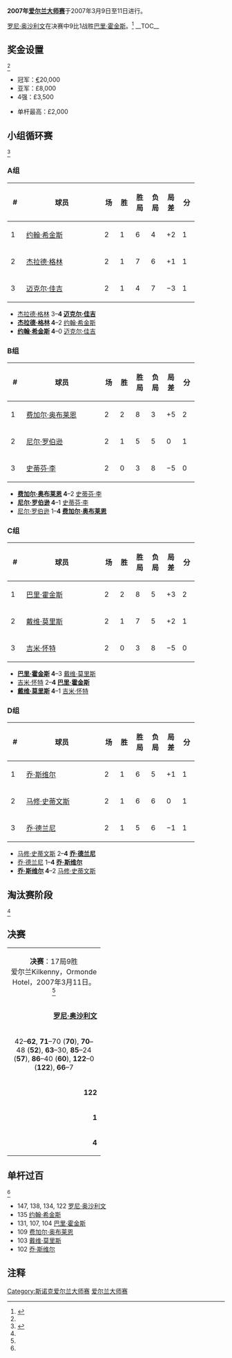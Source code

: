 {{noteTA
|G1=Snooker
}}
{{桌球大赛
|tournament_name=[[斯诺克爱尔兰大师赛|爱尔兰大师赛]]
|dates=2007年3月9日-11日
|venue=Ormonde Hotel
|location=[[Kilkenny|Kilkenny]]
|country={{IRL}}
|format=非积分排名赛
|Total prize fund=
|winners_share=€20,000
|highest_break=147
|winner={{flagicon|ENG}} [[罗尼·奥沙利文|罗尼·奥沙利文]]
|runner_up={{flagicon|ENG}} [[巴里·霍金斯|巴里·霍金斯]]
|score=9–1
|previous=[[2005年爱尔兰大师赛|2005]]
|next=}}

'''2007年[[斯诺克爱尔兰大师赛|爱尔兰大师赛]]'''于2007年3月9日至11日进行。

[[罗尼·奥沙利文|罗尼·奥沙利文]]在决赛中9比1战胜[[巴里·霍金斯|巴里·霍金斯]]。<ref>{{cite news |url=http://www.guardian.co.uk/sport/2007/mar/12/snooker.sport |title=O'Sullivan smashes 147 on way to Irish Masters title |publisher=guardian.co.uk |accessdate=2010-03-08 |location=London |first=David |last=Hendon |date=12 March 2007 |archive-date=2010-08-06 |archive-url=https://web.archive.org/web/20100806141154/http://www.guardian.co.uk/sport/2007/mar/12/snooker.sport |dead-url=no }}</ref>
__TOC__
{{clear}}

==奖金设置==
<ref name="Global Snooker"/>
*冠军：[[Euro|€]]20,000
*亚军：£8,000
*4强：£3,500

*单杆最高：£2,000

==小组循环赛==
<ref name="Global Snooker">{{cite web |url=http://www.globalsnookercentre.co.uk/files/Results/2006-7/2006%20Kilkenny%20Masters.htm |archiveurl=https://www.webcitation.org/5o5G4WIRv?url=http://web.archive.org/web/20070627071823/http://www.globalsnookercentre.co.uk/files/Results/2006-7/2006+Kilkenny+Masters.htm |archivedate=2010-03-08 |title=2007 Kilkenny Irish Masters – The Paul Hunter Trophy |publisher=Global Snooker |deadurl=yes |accessdate=2011-03-31 }}</ref>
===A组===
{{Col-begin}}
{{Col-2}}
{| class="wikitable" style="text-align: center;"
|-
!width=20|#
!width=165|球员
!width=20|场
!width=20|胜
!width=20|胜局
!width=20|负局
!width=20|局差
!width=20|分
|- style="background:#aaffaa;"
|1||style="text-align:left;"|{{flagicon|SCO}} [[约翰·希金斯|约翰·希金斯]]
|2||1||6||4||+2||1
|-
|2||style="text-align:left;"|{{flagicon|NIR}} [[杰拉德·格林|杰拉德·格林]]
|2||1||7||6||+1||1
|-
|3||style="text-align:left;"|{{flagicon|IRE}} [[迈克尔·佳吉|迈克尔·佳吉]]
|2||1||4||7||−3||1
|}
{{Col-2}}
* [[杰拉德·格林|杰拉德·格林]] 3–'''4 [[迈克尔·佳吉|迈克尔·佳吉]]'''
* '''[[杰拉德·格林|杰拉德·格林]] 4'''–2 [[约翰·希金斯|约翰·希金斯]]	
* '''[[约翰·希金斯|约翰·希金斯]] 4'''–0 [[迈克尔·佳吉|迈克尔·佳吉]]
{{Col-end}}

===B组===
{{Col-begin}}
{{Col-2}}
{| class="wikitable" style="text-align: center;"
|-
!width=20|#
!width=165|球员
!width=20|场
!width=20|胜
!width=20|胜局
!width=20|负局
!width=20|局差
!width=20|分
|- style="background:#aaffaa;"
|1||style="text-align:left;"|{{flagicon|IRE}} [[费加尔·奥布莱恩|费加尔·奥布莱恩]]
|2||2||8||3||+5||2
|- 
|2||style="text-align:left;"|{{flagicon|AUS}} [[尼尔·罗伯逊|尼尔·罗伯逊]] 
|2||1||5||5||0||1
|- 
|3||style="text-align:left;"|{{flagicon|ENG}} [[史蒂芬·李|史蒂芬·李]]
|2||0||3||8||−5||0
|}
{{Col-2}}
* '''[[费加尔·奥布莱恩|费加尔·奥布莱恩]] 4'''–2 [[史蒂芬·李|史蒂芬·李]]
* '''[[尼尔·罗伯逊|尼尔·罗伯逊]] 4'''–1 [[史蒂芬·李|史蒂芬·李]]
* [[尼尔·罗伯逊|尼尔·罗伯逊]] 1–'''4 [[费加尔·奥布莱恩|费加尔·奥布莱恩]]'''
{{Col-end}}

===C组===

{{Col-begin}}
{{Col-2}}
{| class="wikitable" style="text-align: center;"
|-
!width=20|#
!width=165|球员
!width=20|场
!width=20|胜
!width=20|胜局
!width=20|负局
!width=20|局差
!width=20|分
|- style="background:#aaffaa;"
|1||style="text-align:left;"|{{flagicon|ENG}} [[巴里·霍金斯|巴里·霍金斯]]
|2||2||8||5||+3||2
|- 
|2||style="text-align:left;"|{{flagicon|IRE}} [[戴维·莫里斯|戴维·莫里斯]] 
|2||1||7||5||+2||1
|- 
|3||style="text-align:left;"|{{flagicon|ENG}} [[吉米·怀特|吉米·怀特]]
|2||0||3||8||−5||0
|}

{{Col-2}}
* '''[[巴里·霍金斯|巴里·霍金斯]] 4'''–3 [[戴维·莫里斯|戴维·莫里斯]]	
* [[吉米·怀特|吉米·怀特]] 2–'''4 [[巴里·霍金斯|巴里·霍金斯]]''' 
* '''[[戴维·莫里斯|戴维·莫里斯]] 4'''–1 [[吉米·怀特|吉米·怀特]]

{{Col-end}}

===D组===

{{Col-begin}}
{{Col-2}}
{| class="wikitable" style="text-align: center;"
|-
!width=20|#
!width=165|球员
!width=20|场
!width=20|胜
!width=20|胜局
!width=20|负局
!width=20|局差
!width=20|分
|- style="background:#aaffaa;"
|1||style="text-align:left;"|{{flagicon|NIR}} [[乔·斯维尔|乔·斯维尔]]
|2||1||6||5||+1||1
|- 
|2||style="text-align:left;"|{{flagicon|WAL}} [[马修·史蒂文斯|马修·史蒂文斯]] 
|2||1||6||6||0||1
|- 
|3||style="text-align:left;"|{{flagicon|IRE}} [[乔·德兰尼|乔·德兰尼]]
|2||1||5||6||−1||1
|}

{{Col-2}}
* [[马修·史蒂文斯|马修·史蒂文斯]] 2–'''4 [[乔·德兰尼|乔·德兰尼]]'''
* [[乔·德兰尼|乔·德兰尼]] 1–'''4 [[乔·斯维尔|乔·斯维尔]]'''
* '''[[乔·斯维尔|乔·斯维尔]] 4'''–2 [[马修·史蒂文斯|马修·史蒂文斯]]

{{Col-end}}

==淘汰赛阶段==
<ref name="Global Snooker"/>
{{8TeamBracket 
| RD1=四分之一决赛<br/>9局5胜
| RD2=半决赛<br/>11局6胜
| RD3=决赛<br/>17局9胜
| RD1-seed1={{flagicon|SCO}} 
| RD1-team1=[[格雷姆·多特|格雷姆·多特]]
| RD1-score1=4
| RD1-seed2={{flagicon|SCO}} 
| RD1-team2='''[[约翰·希金斯|约翰·希金斯]]'''
| RD1-score2='''5'''
| RD1-seed3={{flagicon|ENG}}
| RD1-team3='''[[罗尼·奥沙利文|罗尼·奥沙利文]]'''
| RD1-score3='''5'''
| RD1-seed4={{flagicon|NIR}}
| RD1-team4=[[乔·斯维尔|乔·斯维尔]]
| RD1-score4=4
| RD1-seed5={{flagicon|SCO}} 
| RD1-team5=[[史蒂芬·亨德利|史蒂芬·亨德利]]
| RD1-score5=2
| RD1-seed6={{flagicon|ENG}}
| RD1-team6='''[[巴里·霍金斯|巴里·霍金斯]]'''
| RD1-score6='''5'''
| RD1-seed7={{flagicon|IRE}}
| RD1-team7=[[肯·达赫迪|肯·达赫迪]]
| RD1-score7=0
| RD1-seed8={{flagicon|IRE}}
| RD1-team8='''[[费加尔·奥布莱恩|费加尔·奥布莱恩]]'''
| RD1-score8='''5'''
| RD2-seed1={{flagicon|SCO}} 
| RD2-team1=[[约翰·希金斯|约翰·希金斯]]
| RD2-score1=5
| RD2-seed2={{flagicon|ENG}}
| RD2-team2='''[[罗尼·奥沙利文|罗尼·奥沙利文]]'''
| RD2-score2='''6'''
| RD2-seed3={{flagicon|ENG}}
| RD2-team3='''[[巴里·霍金斯|巴里·霍金斯]]'''
| RD2-score3='''6'''
| RD2-seed4={{flagicon|IRE}}
| RD2-team4=[[费加尔·奥布莱恩|费加尔·奥布莱恩]]
| RD2-score4=5
| RD3-seed1={{flagicon|ENG}}
| RD3-team1='''[[罗尼·奥沙利文|罗尼·奥沙利文]]'''
| RD3-score1='''9'''
| RD3-seed2={{flagicon|ENG}}
| RD3-team2=[[巴里·霍金斯|巴里·霍金斯]]
| RD3-score2=1
}}

==决赛==

{| class="wikitable" style="font-size: 95%; margin: 1em auto 1em auto;"
|-
| colspan="3" align="center" bgcolor="#ffd700" | '''决赛'''：17局9胜<br />爱尔兰Kilkenny，Ormonde Hotel，2007年3月11日。<ref name="Global Snooker"/> 
|-
| width="200" align="right" | '''[[罗尼·奥沙利文|罗尼·奥沙利文]]''' <br />{{ENG}}
| width="100" align="center" | '''9'''–1
| width="200" | [[巴里·霍金斯|巴里·霍金斯]]<br />{{ENG}}
|-
| colspan="3" align="center" style="font-size: 100%" | 42–'''62''', '''71'''–70 ('''70'''), '''70'''–48 ('''52'''), '''63'''–30, '''85'''–24 ('''57'''), '''86'''–40 ('''60'''), '''122'''–0 ('''122'''), '''66'''–7
|-
| align="right" | '''122'''
| align="center" | 单杆最高
| 70
|-
| align="right" | '''1'''
| align="center" | 单杆过百
| 0
|-
| align="right" | '''4'''
| align="center" | 单杆50+
| 1
|}

==单杆过百==
<ref name="Global Snooker"/>
*147, 138, 134, 122 [[罗尼·奥沙利文|罗尼·奥沙利文]]
*135 [[约翰·希金斯|约翰·希金斯]]
*131, 107, 104 [[巴里·霍金斯|巴里·霍金斯]]
*109 [[费加尔·奥布莱恩|费加尔·奥布莱恩]]
*103 [[戴维·莫里斯|戴维·莫里斯]]
*102 [[乔·斯维尔|乔·斯维尔]]

==注释==
{{Reflist}}

{{爱尔兰大师赛}}
{{斯诺克赛季06-07}}

[[Category:斯诺克爱尔兰大师赛|Category:斯诺克爱尔兰大师赛]]
[[Category:2007年斯诺克|爱尔兰大师赛]]